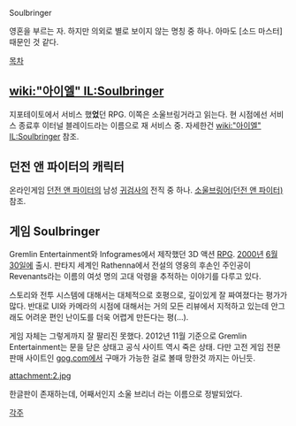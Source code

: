 Soulbringer

영혼을 부르는 자. 하지만 의외로 별로 보이지 않는 명칭 중 하나. 아마도 [소드 마스터] 때문인 것 같다.

[[목차]]

== [[wiki:"아이엘" IL:Soulbringer]] ==
지포테이토에서 서비스 했'''었'''던 RPG. 이쪽은 소울브링거라고 읽는다. 현 시점에선 서비스 종료후 이터널 블레이드라는 이름으로 재 서비스 중.
자세한건 [[wiki:"아이엘" IL:Soulbringer]] 참조.

== 던전 앤 파이터의 캐릭터 ==
온라인게임 [[던전 앤 파이터]]의 남성 [[귀검사]]의 전직 중 하나. [[소울브링어(던전 앤 파이터)]] 참조.

== 게임 Soulbringer ==
Gremlin Entertainment와 Infogrames에서 제작했던 3D 액션 [[RPG]]. [[2000년]] [[6월 30일]]에 출시. 판타지 세계인 Rathenna에서 전설의 영웅의 후손인 주인공이 Revenants라는 이름의 여섯 명의 고대 악령을 추적하는 이야기를 다루고 있다.

스토리와 전투 시스템에 대해서는 대체적으로 호평으로, 깊이있게 잘 짜여졌다는 평가가 많다. 반대로 UI와 카메라의 시점에 대해서는 거의 모든 리뷰에서 지적하고 있는데 안그래도 어려운 편인 난이도를 더욱 어렵게 만든다는 평(...). 

게임 자체는 그렇게까지 잘 팔리진 못했다. 2012년 11월 기준으로 Gremlin Entertainment는 문을 닫은 상태고 공식 사이트 역시 죽은 상태. 다만 고전 게임 전문판매 사이트인 [[gog.com]]에서 구매가 가능한 걸로 볼때 망한것 까지는 아닌듯.

attachment:2.jpg

한글판이 존재하는데, 어째서인지 소울 브리너 라는 이름으로 정발되었다.

[[각주]]
